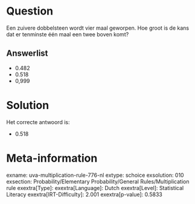 Question
========

Een zuivere dobbelsteen wordt vier maal geworpen. Hoe groot is de kans
dat er tenminste één maal een twee boven komt?

Answerlist
----------

* 0.482
* 0.518
* 0,999

Solution
========

Het correcte antwoord is: 

* 0.518

Meta-information
================
exname: uva-multiplication-rule-776-nl
extype: schoice
exsolution: 010
exsection: Probability/Elementary Probability/General Rules/Multiplication rule
exextra[Type]: 
exextra[Language]: Dutch
exextra[Level]: Statistical Literacy
exextra[IRT-Difficulty]: 2.001
exextra[p-value]: 0.5833
